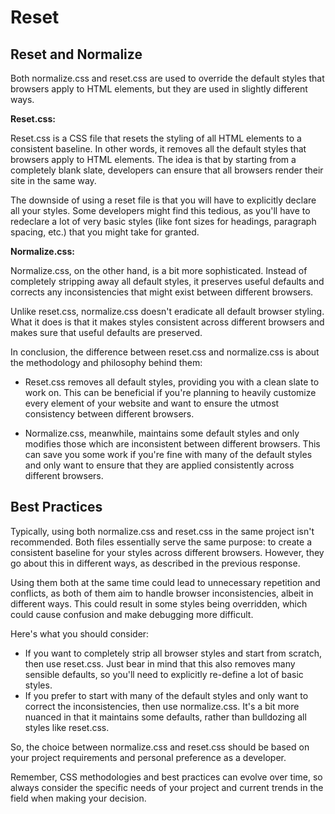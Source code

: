 # Reset

## Reset and Normalize

Both normalize.css and reset.css are used to override the default styles that browsers apply to HTML elements, but they are used in slightly different ways.

**Reset.css:**

Reset.css is a CSS file that resets the styling of all HTML elements to a consistent baseline. In other words, it removes all the default styles that browsers apply to HTML elements. The idea is that by starting from a completely blank slate, developers can ensure that all browsers render their site in the same way.

The downside of using a reset file is that you will have to explicitly declare all your styles. Some developers might find this tedious, as you'll have to redeclare a lot of very basic styles (like font sizes for headings, paragraph spacing, etc.) that you might take for granted.

**Normalize.css:**

Normalize.css, on the other hand, is a bit more sophisticated. Instead of completely stripping away all default styles, it preserves useful defaults and corrects any inconsistencies that might exist between different browsers. 

Unlike reset.css, normalize.css doesn't eradicate all default browser styling. What it does is that it makes styles consistent across different browsers and makes sure that useful defaults are preserved. 

In conclusion, the difference between reset.css and normalize.css is about the methodology and philosophy behind them:

- Reset.css removes all default styles, providing you with a clean slate to work on. This can be beneficial if you're planning to heavily customize every element of your website and want to ensure the utmost consistency between different browsers.
  
- Normalize.css, meanwhile, maintains some default styles and only modifies those which are inconsistent between different browsers. This can save you some work if you're fine with many of the default styles and only want to ensure that they are applied consistently across different browsers.

## Best Practices
Typically, using both normalize.css and reset.css in the same project isn't recommended. Both files essentially serve the same purpose: to create a consistent baseline for your styles across different browsers. However, they go about this in different ways, as described in the previous response.

Using them both at the same time could lead to unnecessary repetition and conflicts, as both of them aim to handle browser inconsistencies, albeit in different ways. This could result in some styles being overridden, which could cause confusion and make debugging more difficult. 

Here's what you should consider:

- If you want to completely strip all browser styles and start from scratch, then use reset.css. Just bear in mind that this also removes many sensible defaults, so you'll need to explicitly re-define a lot of basic styles.
- If you prefer to start with many of the default styles and only want to correct the inconsistencies, then use normalize.css. It's a bit more nuanced in that it maintains some defaults, rather than bulldozing all styles like reset.css.

So, the choice between normalize.css and reset.css should be based on your project requirements and personal preference as a developer. 

Remember, CSS methodologies and best practices can evolve over time, so always consider the specific needs of your project and current trends in the field when making your decision.